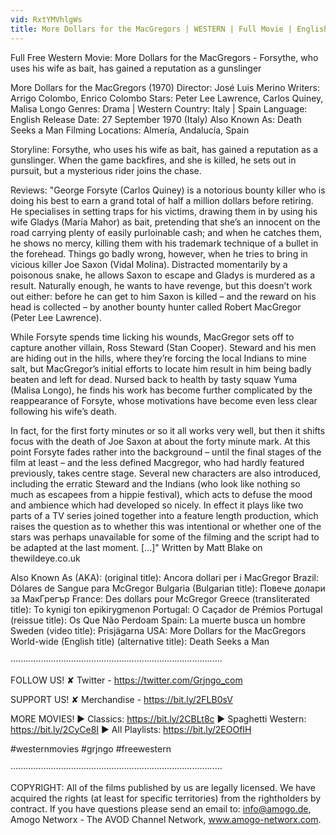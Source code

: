 ```yaml
---
vid: RxtYMVhlgWs
title: More Dollars for the MacGregors | WESTERN | Full Movie | English | Free Cowboy Film
---
```


Full Free Western Movie: More Dollars for the MacGregors - Forsythe, who uses his wife as bait, has gained a reputation as a gunslinger

More Dollars for the MacGregors (1970)
Director: José Luis Merino
Writers: Arrigo Colombo, Enrico Colombo 
Stars: Peter Lee Lawrence, Carlos Quiney, Malisa Longo 
Genres: Drama | Western 
Country: Italy | Spain
Language: English
Release Date: 27 September 1970 (Italy) 
Also Known As: Death Seeks a Man 
Filming Locations: Almería, Andalucía, Spain 

Storyline:
Forsythe, who uses his wife as bait, has gained a reputation as a gunslinger. When the game backfires, and she is killed, he sets out in pursuit, but a mysterious rider joins the chase. 

Reviews:
"George Forsyte (Carlos Quiney) is a notorious bounty killer who is doing his best to earn a grand total of half a million dollars before retiring.  He specialises in setting traps for his victims, drawing them in by using his wife Gladys (María Mahor) as bait, pretending that she’s an innocent on the road carrying plenty of easily purloinable cash; and when he catches them, he shows no mercy, killing them with his trademark technique of a bullet in the forehead.  Things go badly wrong, however, when he tries to bring in vicious killer Joe Saxon (Vidal Molina).  Distracted momentarily by a poisonous snake, he allows Saxon to escape and Gladys is murdered as a result.  Naturally enough, he wants to have revenge, but this doesn’t work out either: before he can get to him Saxon is killed – and the reward on his head is collected – by another bounty hunter called Robert MacGregor (Peter Lee Lawrence).

While Forsyte spends time licking his wounds, MacGregor sets off to capture another villain, Ross Steward (Stan Cooper).  Steward and his men are hiding out in the hills, where they’re forcing the local Indians to mine salt, but MacGregor’s initial efforts to locate him result in him being badly beaten and left for dead.  Nursed back to health by tasty squaw Yuma (Malisa Longo), he finds his work has become further complicated by the reappearance of Forsyte, whose motivations have become even less clear following his wife’s death.

In fact, for the first forty minutes or so it all works very well, but then it shifts focus with the death of Joe Saxon at about the forty minute mark.  At this point Forsyte fades rather into the background – until the final stages of the film at least – and the less defined Macgregor, who had hardly featured previously, takes centre stage.  Several new characters are also introduced, including the erratic Steward and the Indians (who look like nothing so much as escapees from a hippie festival), which acts to defuse the mood and ambience which had developed so nicely. In effect it plays like two parts of a TV series joined together into a feature length production, which raises the question as to whether this was intentional or whether one of the stars was perhaps unavailable for some of the filming and the script had to be adapted at the last moment. [...]" Written by Matt Blake on thewildeye.co.uk

Also Known As (AKA):
(original title): Ancora dollari per i MacGregor
Brazil: Dólares de Sangue para McGregor
Bulgaria (Bulgarian title): Повече долари за МакГрегър
France: Des dollars pour McGregor
Greece (transliterated title): To kynigi ton epikirygmenon
Portugal: O Caçador de Prémios
Portugal (reissue title): Os Que Não Perdoam
Spain: La muerte busca un hombre
Sweden (video title): Prisjägarna
USA: More Dollars for the MacGregors
World-wide (English title) (alternative title): Death Seeks a Man

····················································································

FOLLOW US!
✘ Twitter - https://twitter.com/Grjngo_com

SUPPORT US!
✘ Merchandise - https://bit.ly/2FLB0sV

MORE MOVIES! 
► Classics: https://bit.ly/2CBLt8c 
► Spaghetti Western: https://bit.ly/2CyCe8I 
► All Playlists: https://bit.ly/2EOOfIH 

#westernmovies #grjngo #freewestern

····················································································

COPYRIGHT: All of the films published by us are legally licensed. We have acquired the rights (at least for specific territories) from the rightholders by contract. If you have questions please send an email to: info@amogo.de, Amogo Networx - The AVOD Channel Network, www.amogo-networx.com.